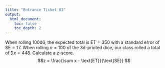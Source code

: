 ```yaml
---
title: "Entrance Ticket 03"
output:
  html_document:
    toc: false
    toc_depth: 2
---
```


When rolling 100d6, the expected total is $\text{ET}=350$ with a standard error of $\text{SE}=17$. When rolling $n=100$ of the  3d-printed dice, our class rolled a total of $\sum x =448$. Calculate a $z$-score. $$z = \frac{\sum x - \text{ET}}{\text{SE}} $$